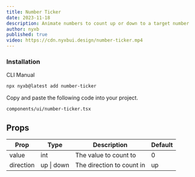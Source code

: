 ```yaml
---
title: Number Ticker
date: 2023-11-18
description: Animate numbers to count up or down to a target number
author: nyxb
published: true
video: https://cdn.nyxbui.design/number-ticker.mp4
---
```


<ComponentPreview name="number-ticker-demo" />


### Installation

<Tabs defaultValue="cli">

<TabsList>
  <TabsTrigger value="cli">CLI</TabsTrigger>
  <TabsTrigger value="manual">Manual</TabsTrigger>
</TabsList>
<TabsContent value="cli">

```bash
npx nyxb@latest add number-ticker
```

</TabsContent>

<TabsContent value="manual">

<Steps>

Copy and paste the following code into your project.

```text
components/ui/number-ticker.tsx
```

<ComponentSource name="number-ticker" />

</Steps>

</TabsContent>

</Tabs>


## Props

| Prop      | Type       | Description               | Default |
| --------- | ---------- | ------------------------- | ------- |
| value     | int        | The value to count to     | 0       |
| direction | up \| down | The direction to count in | up      |
